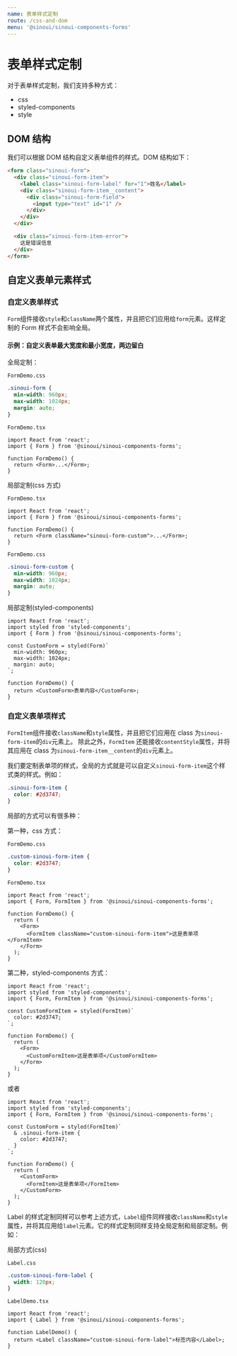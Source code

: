 ```yaml
---
name: 表单样式定制
route: /css-and-dom
menu: '@sinoui/sinoui-components-forms'
---
```


# 表单样式定制

对于表单样式定制，我们支持多种方式：

- css
- styled-components
- style

## DOM 结构

我们可以根据 DOM 结构自定义表单组件的样式。DOM 结构如下：

```html
<form class="sinoui-form">
  <div class="sinoui-form-item">
    <label class="sinoui-form-label" for="1">姓名</label>
    <div class="sinoui-form-item__content">
      <div class="sinoui-form-field">
        <input type="text" id="1" />
      </div>
    </div>
  </div>

  <div class="sinoui-form-item-error">
    这是错误信息
  </div>
</form>
```

## 自定义表单元素样式

### 自定义表单样式

`Form`组件接收`style`和`className`两个属性，并且把它们应用给`form`元素。这样定制的 Form 样式不会影响全局。

#### 示例：自定义表单最大宽度和最小宽度，两边留白

全局定制：

`FormDemo.css`

```css
.sinoui-form {
  min-width: 960px;
  max-width: 1024px;
  margin: auto;
}
```

`FormDemo.tsx`

```tsx
import React from 'react';
import { Form } from '@sinoui/sinoui-components-forms';

function FormDemo() {
  return <Form>...</Form>;
}
```

局部定制(css 方式)

`FormDemo.tsx`

```tsx
import React from 'react';
import { Form } from '@sinoui/sinoui-components-forms';

function FormDemo() {
  return <Form className="sinoui-form-custom">...</Form>;
}
```

`FormDemo.css`

```css
.sinoui-form-custom {
  min-width: 960px;
  max-width: 1024px;
  margin: auto;
}
```

局部定制(styled-components)

```tsx
import React from 'react';
import styled from 'styled-components';
import { Form } from '@sinoui/sinoui-components-forms';

const CustomForm = styled(Form)`
  min-width: 960px;
  max-width: 1024px;
  margin: auto;
`;

function FormDemo() {
  return <CustomForm>表单内容</CustomForm>;
}
```

### 自定义表单项样式

`FormItem`组件接收`className`和`style`属性，并且把它们应用在 class 为`sinoui-form-item`的`div`元素上。
除此之外，`FormItem` 还能接收`contentStyle`属性，并将其应用在 class 为`sinoui-form-item__content`的`div`元素上。

我们要定制表单项的样式，全局的方式就是可以自定义`sinoui-form-item`这个样式类的样式。例如：

```css
.sinoui-form-item {
  color: #2d3747;
}
```

局部的方式可以有很多种：

第一种，css 方式：

`FormDemo.css`

```css
.custom-sinoui-form-item {
  color: #2d3747;
}
```

`FormDemo.tsx`

```tsx
import React from 'react';
import { Form, FormItem } from '@sinoui/sinoui-components-forms';

function FormDemo() {
  return (
    <Form>
      <FormItem className="custom-sinoui-form-item">这是表单项</FormItem>
    </Form>
  );
}
```

第二种，styled-components 方式：

```tsx
import React from 'react';
import styled from 'styled-components';
import { Form, FormItem } from '@sinoui/sinoui-components-forms';

const CustomFormItem = styled(FormItem)`
  color: #2d3747;
`;

function FormDemo() {
  return (
    <Form>
      <CustomFormItem>这是表单项</CustomFormItem>
    </Form>
  );
}
```

或者

```tsx
import React from 'react';
import styled from 'styled-components';
import { Form, FormItem } from '@sinoui/sinoui-components-forms';

const CustomForm = styled(FormItem)`
  & .sinoui-form-item {
    color: #2d3747;
  }
`;

function FormDemo() {
  return (
    <CustomForm>
      <FormItem>这是表单项</FormItem>
    </CustomForm>
  );
}
```

Label 的样式定制同样可以参考上述方式，`Label`组件同样接收`className`和`style`属性，并将其应用给`label`元素。它的样式定制同样支持全局定制和局部定制。例如：

局部方式(css)

`Label.css`

```css
.custom-sinoui-form-label {
  width: 120px;
}
```

`LabelDemo.tsx`

```tsx
import React from 'react';
import { Label } from '@sinoui/sinoui-components-forms';

function LabelDemo() {
  return <Label className="custom-sinoui-form-label">标签内容</Label>;
}
```
